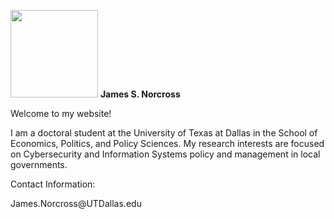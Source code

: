![](images/JIM-nice.jfif){width="140"} **James S. Norcross**

Welcome to my website!

I am a doctoral student at the University of Texas at Dallas in the School of Economics, Politics, and Policy Sciences. My research interests are focused on Cybersecurity and Information Systems policy and management in local governments.

Contact Information:

James.Norcross\@UTDallas.edu
